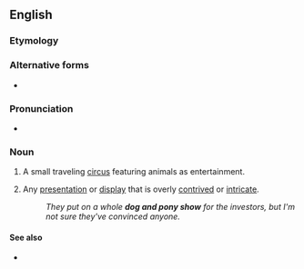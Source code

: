 {{also|dog-and-pony show}}
==English==

===Etymology===
{{rfe|en}}

===Alternative forms===
* {{l|en|dog-and-pony show}}

===Pronunciation===
* {{audio|en|en-au-dog and pony show.ogg|Audio (AU)}}

===Noun===
{{en-noun}}

# {{lb|en|historical}} A small traveling [[circus]] featuring animals as entertainment.
# {{lb|en|idiomatic}} Any [[presentation]] or [[display]] that is overly [[contrived]] or [[intricate]].
#: ''They put on a whole '''dog and pony show''' for the investors, but I'm not sure they've convinced anyone.''

====See also====
* {{pedia}}